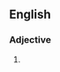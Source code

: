 ==English==

===Adjective===
{{en-adj}}

# {{misspelling of|paralytic}}

{{count page|[[Wiktionary:Page count]]}}